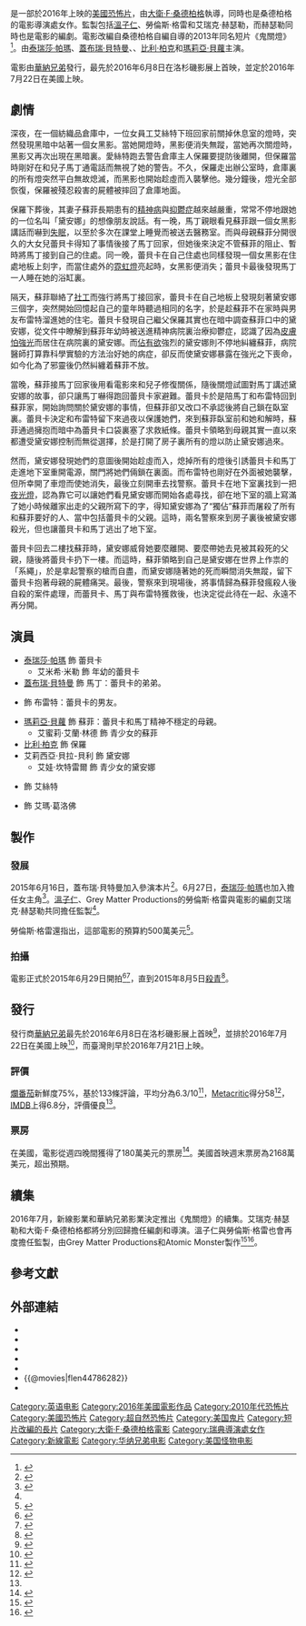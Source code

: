{{noteTA
|G1=Show
|G2=Movie
|T=zh-cn:关灯后;zh-tw:鬼關燈;zh-hk:切勿關燈;
|1=zh-cn:关灯后;zh-tw:鬼關燈;zh-hk:切勿關燈;
|2=zh-cn:丽贝卡;zh-tw:蕾貝卡;zh-hk:蕾貝嘉;
|3=zh-cn:索菲;zh-tw:蘇菲;zh-hk:蘇菲;
}}
{{Infobox film
| name           = 鬼關燈
| original_name  = {{lang|en|''Lights Out''}}
| image          = Lights Out 2016 Poster.jpg
| alt            = 
| caption        = 電影海報
| director       = [[大衛·F·桑德柏格|大衛·F·桑德柏格]]
| producer       = {{plainlist|
*勞倫斯·格雷
*[[艾瑞克·赫瑟勒|艾瑞克·赫瑟勒]]
*[[溫子仁|溫子仁]]
}}
| screenplay     = 艾瑞克·赫瑟勒
| based_on       = {{based on|鬼關燈|[[大衛·F·桑德柏格|大衛·F·桑德柏格]]}}
| starring       = {{plainlist|
*[[泰瑞莎·帕瑪|泰瑞莎·帕瑪]]
*[[蓋布瑞·貝特曼|蓋布瑞·貝特曼]]
*{{link-en|亚历山大·蒂珀希亚|Alexander DiPersia}}
*[[比利·柏克|比利·柏克]]
*[[瑪莉亞·貝蘿|瑪莉亞·貝蘿]]
}}
| music          = 班傑明·瓦爾費斯
| cinematography = 馬克·史賓賽
| editing        = 米歇爾·阿列爾
| studio         = {{plainlist|
*[[新線影業|新線影業]]
*{{le|Atomic Monster Productions|Atomic Monster}}
*Grey Matter Productions
}}
| distributor    = [[華納兄弟|華納兄弟]]
| released       = {{film date|2016|06|8|洛杉磯影展|2016|07|21|臺灣|2016|07|22|美國|2016|08|18|香港}}
| runtime        = 81分鐘<ref>{{cite web | url=http://www.bbfc.co.uk/releases/lights-out-2016 | title=''LIGHTS OUT'' (15) | work=[[British_Board_of_Film_Classification|British Board of Film Classification]] | date=2016-06-07 | accessdate=2016-06-08}}</ref>
| country        = {{USA}}
| language       = 英語
| budget         = 490萬美元<ref name="budget" />
| gross          = 1.48億美元
| preceded_by    = 
| followed_by    = 
| cn_name        = 关灯后
| hk_name        = 切勿關燈
| tw_name        = 鬼關燈
}}
{{作品名稱|name=''Lights Out''|hk=切勿關燈|tw=鬼關燈|cn=关灯后}}是一部於2016年上映的[[美國|美國]]{{link-en|靈異題材|Supernatural fiction|超自然}}[[恐怖片|恐怖片]]，由[[大衛·F·桑德柏格|大衛·F·桑德柏格]]執導，同時也是桑德柏格的電影導演處女作。監製包括[[溫子仁|溫子仁]]、勞倫斯·格雷和艾瑞克·赫瑟勒，而赫瑟勒同時也是電影的編劇。電影改編自桑德柏格自編自導的2013年同名短片《鬼關燈》<ref>{{cite web|url=http://www.latimes.com/entertainment/herocomplex/la-et-hc-the-short-film-that-inspired-a-hollywood-picture-20160326-story.html|title=Meredith|last=Woener|date=2016-03-26|accessdate=2016-06-07|archive-date=2018-01-18|archive-url=https://web.archive.org/web/20180118011324/http://www.latimes.com/entertainment/herocomplex/la-et-hc-the-short-film-that-inspired-a-hollywood-picture-20160326-story.html|dead-url=no}}</ref>。由[[泰瑞莎·帕瑪|泰瑞莎·帕瑪]]、[[蓋布瑞·貝特曼|蓋布瑞·貝特曼]]、{{link-en|亚历山大·蒂珀希亚|Alexander DiPersia}}、[[比利·柏克|比利·柏克]]和[[瑪莉亞·貝蘿|瑪莉亞·貝蘿]]主演。

電影由[[華納兄弟|華納兄弟]]發行，最先於2016年6月8日在洛杉磯影展上首映，並定於2016年7月22日在美國上映。

== 劇情 ==
深夜，在一個紡織品倉庫中，一位女員工艾絲特下班回家前關掉休息室的燈時，突然發現黑暗中站著一個女黑影。當她開燈時，黑影便消失無蹤，當她再次關燈時，黑影又再次出現在黑暗裏。愛絲特跑去警告倉庫主人保羅要提防後離開，但保羅當時剛好在和兒子馬丁通電話而無視了她的警告。不久，保羅走出辦公室時，倉庫裏的所有燈突然平白無故熄滅，而黑影也開始趁虛而入襲擊他。幾分鐘後，燈光全部恢復，保羅被殘忍殺害的屍體被摔回了倉庫地面。

保羅下葬後，其妻子蘇菲長期患有的[[精神病|精神病]]與[[抑鬱症|抑鬱症]]越來越嚴重，常常不停地跟她的一位名叫「黛安娜」的想像朋友說話。有一晚，馬丁親眼看見蘇菲跟一個女黑影講話而嚇到[[失眠|失眠]]，以至於多次在課堂上睡覺而被送去醫務室。而與母親蘇菲分開很久的大女兒蕾貝卡得知了事情後接了馬丁回家，但她後來決定不管蘇菲的阻止、暫時將馬丁接到自己的住處。同一晚，蕾貝卡在自己住處也同樣發現一個女黑影在住處地板上刻字，而當住處外的[[霓虹燈|霓虹燈]]亮起時，女黑影便消失；蕾貝卡最後發現馬丁一人睡在她的浴缸裏。

隔天，蘇菲聯絡了[[社工|社工]]而強行將馬丁接回家，蕾貝卡在自己地板上發現刻著黛安娜三個字，突然開始回憶起自己的童年時聽過相同的名字，於是趁蘇菲不在家時與男友布雷特溜進她的住宅。蕾貝卡發現自己繼父保羅其實也在暗中調查蘇菲口中的黛安娜，從文件中瞭解到蘇菲年幼時被送進精神病院裏治療抑鬱症，認識了因為[[著色性乾皮症|皮膚怕強光]]而居住在病院裏的黛安娜。而[[佔有|佔有欲]]強烈的黛安娜則不停地糾纏蘇菲，病院醫師打算靠科學實驗的方法治好她的病症，卻反而使黛安娜暴露在強光之下喪命，如今化為了邪靈後仍然糾纏着蘇菲不放。

當晚，蘇菲接馬丁回家後用看電影來和兒子修復關係，隨後關燈試圖對馬丁講述黛安娜的故事，卻只讓馬丁嚇得跑回蕾貝卡家避難。蕾貝卡於是陪馬丁和布雷特回到蘇菲家，開始詢問關於黛安娜的事情，但蘇菲卻又改口不承認後將自己鎖在臥室裏。蕾貝卡決定和布雷特留下來過夜以保護她們，來到蘇菲臥室前和她和解時，蘇菲通過擁抱而暗中為蕾貝卡口袋裏塞了求救紙條。蕾貝卡領略到母親其實一直以來都遭受黛安娜控制而無從選擇，於是打開了房子裏所有的燈以防止黛安娜過來。

然而，黛安娜發現她們的意圖後開始趁虛而入，熄掉所有的燈後引誘蕾貝卡和馬丁走進地下室重開電源，關門將她們倆鎖在裏面。而布雷特也剛好在外面被她襲擊，但所幸開了車燈而使她消失，最後立刻開車去找警察。蕾貝卡在地下室裏找到一把[[夜光燈|夜光燈]]，認為靠它可以讓她們看見黛安娜而開始各處尋找，卻在地下室的牆上寫滿了她小時候離家出走的父親所寫下的字，得知黛安娜為了“獨佔”蘇菲而屠殺了所有和蘇菲要好的人、當中包括蕾貝卡的父親。這時，兩名警察來到房子裏後被黛安娜殺光，但也讓蕾貝卡和馬丁逃出了地下室。

蕾貝卡回去二樓找蘇菲時，黛安娜威脅她要麼離開、要麼帶她去見被其殺死的父親，隨後將蕾貝卡扔下一樓。而這時，蘇菲領略到自己是黛安娜在世界上作祟的「系繩」，於是拿起警察的槍而自盡，而黛安娜隨著她的死而瞬間消失無蹤，留下蕾貝卡抱著母親的屍體痛哭。最後，警察來到現場後，將事情歸為蘇菲發瘋殺人後自殺的案件處理，而蕾貝卡、馬丁與布雷特獲救後，也決定從此待在一起、永遠不再分開。

== 演員 ==
* [[泰瑞莎·帕瑪|泰瑞莎·帕瑪]] 飾 蕾貝卡
** 艾米希·米勒 飾 年幼的蕾貝卡
*[[蓋布瑞·貝特曼|蓋布瑞·貝特曼]] 飾 馬丁：蕾貝卡的弟弟。
*{{link-en|亚历山大·蒂珀希亚|Alexander DiPersia}} 飾 布雷特：蕾貝卡的男友。
* [[瑪莉亞·貝蘿|瑪莉亞·貝蘿]] 飾 蘇菲：蕾貝卡和馬丁精神不穩定的母親。
** 艾蜜莉·艾蘭·林德 飾 青少女的蘇菲
* [[比利·柏克|比利·柏克]] 飾 保羅
* 艾莉西亞·貝拉-貝利 飾 黛安娜
** 艾娃·坎特雷爾 飾 青少女的黛安娜
* {{le|蘿塔·洛斯滕|Lotta Losten}}  飾 艾絲特
* {{link-en|安迪·奧修|Andi Osho}} 飾 艾瑪·葛洛佛

== 製作 ==
=== 發展 ===
2015年6月16日，蓋布瑞·貝特曼加入參演本片<ref>{{cite news|last1=McNary|first1=Dave|title=Gabriel Bateman to Star in James Wan’s ‘Lights Out’|url=http://variety.com/2015/film/news/gabriel-bateman-james-wan-lights-out-1201521298/|accessdate=2015-07-02|work=variety.com|date=2015-06-17}}</ref>。6月27日，[[泰瑞莎·帕瑪|泰瑞莎·帕瑪]]也加入擔任女主角<ref name="deadline">{{cite news|last1=Busch|first1=Anita|title=Teresa Palmer To Star In James Wan’s ‘Lights Out’ For Atomic Monster, New Line|url=http://deadline.com/2015/06/teresa-palmer-lights-out-james-wan-atomic-monster-1201459410/|accessdate=2015-07-02|work=deadline.com|date=2015-06-27}}</ref>。[[溫子仁|溫子仁]]、Grey Matter Productions的勞倫斯·格雷與電影的編劇艾瑞克·赫瑟勒共同擔任監製<ref name="deadline" />。

勞倫斯·格雷還指出，這部電影的預算約500萬美元<ref name="budget">{{Cite news|url=http://www.showbizjunkies.com/movies/lights-out-lawrence-grey-interview/|title='Lights Out': Lawrence Grey Interview on the Horror Film|last=Murray|first=Rebecca|date=2016-04-18|work=ShowBiz Junkies|access-date=2016-04-22|via=}}</ref>。

=== 拍攝 ===
電影正式於2015年6月29日開拍<ref>{{cite news|title=On the Set for 6/29/15: Justin Lin Rolls Cameras on ‘Star Trek Beyond’, Emilia Clarke Wraps ‘Me Before You’|url=http://www.ssninsider.com/on-the-set-for-62915-justin-lin-rolls-cameras-on-star-trek-beyond-emilia-clarke-wraps-me-before-you/|accessdate=2015-07-02|work=ssninsider.com|date=2015-06-29|deadurl=yes|archiveurl=https://web.archive.org/web/20150630233856/http://www.ssninsider.com/on-the-set-for-62915-justin-lin-rolls-cameras-on-star-trek-beyond-emilia-clarke-wraps-me-before-you/|archivedate=2015-06-30}}</ref><ref name=June2015HellHorror>{{cite news|title=Teresa Palmer Joins LIGHTS OUT with James Wan|url=https://hellhorror.com/article/8928/Teresa-Palmer-Joins-LIGHTS-OUT-with-James-Wan.html|accessdate=2015-07-02|work=hellhorror.com|date=2015-06-29}}</ref>，直到2015年8月5日[[殺青|殺青]]<ref>{{cite web|title=James Wan on Instagram|url=https://instagram.com/p/6Bs4PtBVHG/|website=[[Instagram|Instagram]]|accessdate=2015-08-05|date=2015-08-05}}</ref>。

== 發行 ==
發行商[[華納兄弟|華納兄弟]]最先於2016年6月8日在洛杉磯影展上首映<ref>{{Cite news|url=http://www.thewrap.com/idris-elbas-a-hundred-streets-horror-movie-lights-out-to-premiere-at-la-film-festival/|title=Idris Elba's 'Hundred Streets,' 'Lights Out' to Debut at LA Film Festival|last=Sneider|first=Jeff|date=2016-04-19|work=The Wrap|access-date=2016-04-22|via=}}</ref>，並排於2016年7月22日在美國上映<ref name="#1">{{cite web|url=http://deadline.com/2015/12/knights-of-the-roundtable-king-arthur-guy-ritchie-sully-lights-out-1201670759/|title=Guy Ritchie’s King Arthur Film Gallops To 2017, ‘Lights Out’ On July 22, 2016: WB Release Date Changes|author=Anthony D'Alessandro|work=''[[Deadline.com|Deadline.com]]''|date=2015-12-21|accessdate=2015-12-22}}</ref>，而臺灣則早於2016年7月21日上映。

=== 評價 ===
[[爛番茄|爛番茄]]新鮮度75%，基於133條評論，平均分為6.3/10<ref>{{cite web |url=https://www.rottentomatoes.com/m/lights_out_2016 |title=Lights Out (2016) |website=[[Rotten_Tomatoes|Rotten Tomatoes]] |accessdate=2016-07-21}}</ref>，[[Metacritic|Metacritic]]得分58<ref name="Meta">{{cite web |url=http://www.metacritic.com/movie/lights-out |title= Lights Out reviews |website=Metacritic |accessdate=2016-07-21}}</ref>，[[IMDB|IMDB]]上得6.8分，評價優良<ref name="#1"/>。

=== 票房 ===
在美國，電影從週四晚間獲得了180萬美元的票房<ref>{{cite web|url=http://www.hollywoodreporter.com/news/box-office-star-trek-beyond-913473|title=Box Office: 'Star Trek Beyond' Blasts Off to $5.5 Million Thursday|author=Rebecca Ford|work=[[The_Hollywood_Reporter|The Hollywood Reporter]]|date=2016-07-22|accessdate=2016-07-22|archive-date=2017-08-14|archive-url=https://web.archive.org/web/20170814024342/http://www.hollywoodreporter.com/news/box-office-star-trek-beyond-913473|dead-url=no}}</ref>。美國首映週末票房為2168萬美元，超出預期。

== 續集 ==
2016年7月，新線影業和華納兄弟影業決定推出《鬼關燈》的續集。艾瑞克·赫瑟勒和大衛·F·桑德柏格都將分別回歸擔任編劇和導演。溫子仁與勞倫斯·格雷也會再度擔任監製，由Grey Matter Productions和Atomic Monster製作<ref>{{cite web|url=http://deadline.com/2016/07/lights-out-sequel-david-f-sandberg-new-line-1201793761/|title=New Line Sets Sequel To Fright Sensation ‘Lights Out’|website=[[Deadline.com|Deadline.com]]|first=Mike|last=Fleming Jr|date=2016-07-27|accessdate=2016-07-28}}</ref><ref>{{cite web|url=http://variety.com/2016/film/news/lights-out-sequel-new-line-1201824928/|title=Sequel to Horror Film ‘Lights Out’ in the Works at New Line|website=[[Variety_(magazine)|Variety]]|first=Dave|last=McNary|date=2016-07-27|accessdate=2016-07-28}}</ref>。

== 參考文獻 ==
{{Reflist|30em}}

== 外部連結 ==
* {{IMDb title|4786282}}
* {{Rotten Tomatoes|lights_out_2016}}
* {{Box Office Mojo|newline0116}}
* {{Amg movie|645093}}
* {{metacritic film|lights-out}}
* {{@movies|flen44786282}}
* {{Yahoomovie id|6272}}

{{David F. Sandberg}}
{{DEFAULTSORT:Lights Out (2016 film)}}
[[Category:英语电影|Category:英语电影]]
[[Category:2016年美國電影作品|Category:2016年美國電影作品]]
[[Category:2010年代恐怖片|Category:2010年代恐怖片]]
[[Category:美國恐怖片|Category:美國恐怖片]]
[[Category:超自然恐怖片|Category:超自然恐怖片]]
[[Category:美国鬼片|Category:美国鬼片]]
[[Category:短片改編的長片|Category:短片改編的長片]]
[[Category:大衛·F·桑德柏格電影|Category:大衛·F·桑德柏格電影]]
[[Category:瑞典導演處女作|Category:瑞典導演處女作]]
[[Category:新線電影|Category:新線電影]]
[[Category:华纳兄弟电影|Category:华纳兄弟电影]]
[[Category:美国怪物电影|Category:美国怪物电影]]